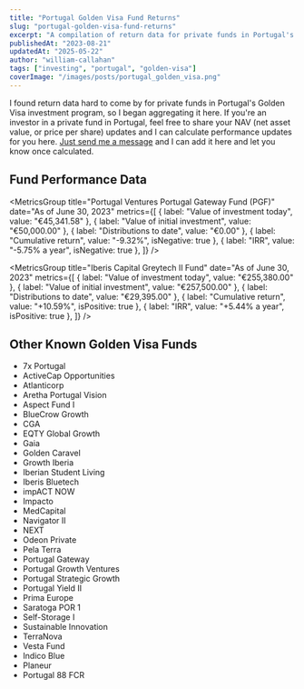 ```yaml
---
title: "Portugal Golden Visa Fund Returns"
slug: "portugal-golden-visa-fund-returns"
excerpt: "A compilation of return data for private funds in Portugal's Golden Visa investment program."
publishedAt: "2023-08-21"
updatedAt: "2025-05-22"
author: "william-callahan"
tags: ["investing", "portugal", "golden-visa"]
coverImage: "/images/posts/portugal_golden_visa.png"
---
```


I found return data hard to come by for private funds in Portugal's Golden Visa investment program, so I began aggregating it here. If you're an investor in a private fund in Portugal, feel free to share your NAV (net asset value, or price per share) updates and I can calculate performance updates for you here. [Just send me a message](https://www.linkedin.com/in/williamacallahan/) and I can add it here and let you know once calculated.

## Fund Performance Data

<MetricsGroup
  title="Portugal Ventures Portugal Gateway Fund (PGF)"
  date="As of June 30, 2023"
  metrics={[
    { label: "Value of investment today", value: "€45,341.58" },
    { label: "Value of initial investment", value: "€50,000.00" },
    { label: "Distributions to date", value: "€0.00" },
    { label: "Cumulative return", value: "-9.32%", isNegative: true },
    { label: "IRR", value: "-5.75% a year", isNegative: true },
  ]}
/>

<MetricsGroup
  title="Iberis Capital Greytech II Fund"
  date="As of June 30, 2023"
  metrics={[
    { label: "Value of investment today", value: "€255,380.00" },
    { label: "Value of initial investment", value: "€257,500.00" },
    { label: "Distributions to date", value: "€29,395.00" },
    { label: "Cumulative return", value: "+10.59%", isPositive: true },
    { label: "IRR", value: "+5.44% a year", isPositive: true },
  ]}
/>

## Other Known Golden Visa Funds

- 7x Portugal
- ActiveCap Opportunities
- Atlanticorp
- Aretha Portugal Vision
- Aspect Fund I
- BlueCrow Growth
- CGA
- EQTY Global Growth
- Gaia
- Golden Caravel
- Growth Iberia
- Iberian Student Living
- Iberis Bluetech
- impACT NOW
- Impacto
- MedCapital
- Navigator II
- NEXT
- Odeon Private
- Pela Terra
- Portugal Gateway
- Portugal Growth Ventures
- Portugal Strategic Growth
- Portugal Yield II
- Prima Europe
- Saratoga POR 1
- Self-Storage I
- Sustainable Innovation
- TerraNova
- Vesta Fund
- Indico Blue
- Planeur
- Portugal 88 FCR
